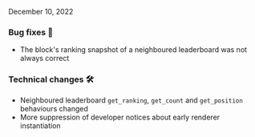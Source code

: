 
<ReleaseDate>December 10, 2022</ReleaseDate>

<h3>Bug fixes 🐛</h3>

- The block's ranking snapshot of a neighboured leaderboard was not always correct

<h3>Technical changes 🛠</h3>

- Neighboured leaderboard `get_ranking`, `get_count` and `get_position` behaviours changed
- More suppression of developer notices about early renderer instantiation
